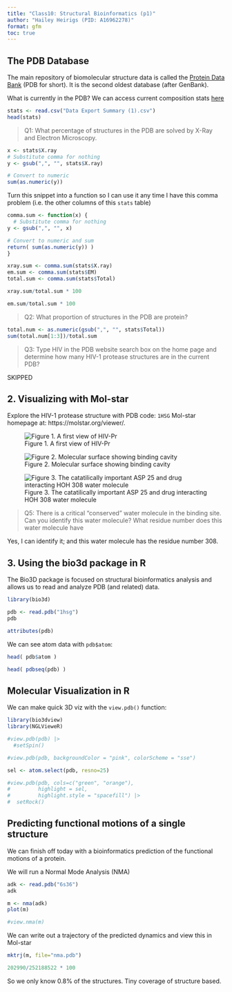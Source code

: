 ```yaml
---
title: "Class10: Structural Bioinformatics (p1)"
author: "Hailey Heirigs (PID: A16962278)"
format: gfm
toc: true
---
```


## The PDB Database 

The main repository of biomolecular structure data is called the [Protein Data Bank](http://www.rcsb.org/) (PDB for short). It is the second oldest database (after GenBank). 

What is currently in the PDB? We can access current composition stats [here](https://www.rcsb.org/stats/summary) 

```r
stats <- read.csv("Data Export Summary (1).csv")
head(stats)
```


> Q1: What percentage of structures in the PDB are solved by X-Ray and Electron Microscopy.

```r
x <- stats$X.ray
# Substitute comma for nothing 
y <- gsub(",", "", stats$X.ray)

# Convert to numeric 
sum(as.numeric(y))
```

Turn this snippet into a function so I can use it any time I have this comma problem (i.e. the other columns of this `stats` table)

```r
comma.sum <- function(x) {
  # Substitute comma for nothing 
y <- gsub(",", "", x)

# Convert to numeric and sum
return( sum(as.numeric(y)) )
}
```

```r
xray.sum <- comma.sum(stats$X.ray)
em.sum <- comma.sum(stats$EM)
total.sum <- comma.sum(stats$Total)
```

```r
xray.sum/total.sum * 100
```

```r
em.sum/total.sum * 100
```

> Q2: What proportion of structures in the PDB are protein?

```r
total.num <- as.numeric(gsub(",", "", stats$Total))
sum(total.num[1:3])/total.sum
```

> Q3: Type HIV in the PDB website search box on the home page and determine how many HIV-1 protease structures are in the current PDB?

SKIPPED 

## 2. Visualizing with Mol-star

Explore the HIV-1 protease structure with PDB code: `1HSG`
Mol-star homepage at: https://molstar.org/viewer/. 

![Figure 1. A first view of HIV-Pr](1HSG.png)

![Figure 2. Molecular surface showing binding cavity](1HSG.2.png)

![Figure 3. The catatilically important ASP 25 and drug interacting HOH 308 water molecule](1HSG.3.png)

> Q5: There is a critical “conserved” water molecule in the binding site. Can you identify this water molecule? What residue number does this water molecule have

Yes, I can identify it; and this water molecule has the residue number 308. 

## 3. Using the bio3d package in R 

The Bio3D package is focused on structural bioinformatics 
analysis and allows us to read and analyze PDB (and related) data.

```r
library(bio3d)
```

```r
pdb <- read.pdb("1hsg")
pdb
```

```r
attributes(pdb)
```
We can see atom data with `pdb$atom`: 

```r
head( pdb$atom )
```

```r
head( pdbseq(pdb) )
```

## Molecular Visualization in R

We can make quick 3D viz with the `view.pdb()` function:

```r
library(bio3dview)
library(NGLVieweR)

#view.pdb(pdb) |>
  #setSpin()

#view.pdb(pdb, backgroundColor = "pink", colorScheme = "sse")
```

```r
sel <- atom.select(pdb, resno=25)

#view.pdb(pdb, cols=c("green", "orange"),
#         highlight = sel, 
#         highlight.style = "spacefill") |>
#  setRock()
```


## Predicting functional motions of a single structure

We can finish off today with a bioinformatics prediction of the functional motions of a protein. 

We will run a Normal Mode Analysis (NMA)

```r
adk <- read.pdb("6s36")
adk
```

```r
m <- nma(adk)
plot(m)
```

```r
#view.nma(m)
```
We can write out a trajectory of the predicted dynamics and view this in Mol-star

```r
mktrj(m, file="nma.pdb")
```

```r
202990/252188522 * 100
```
So we only know 0.8% of the structures. Tiny coverage of structure based. 


